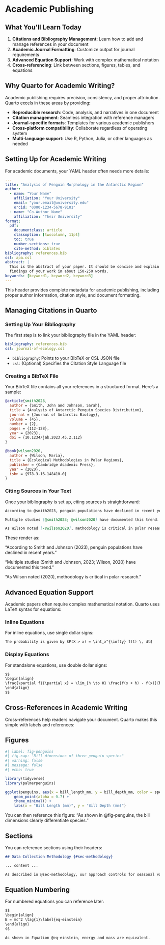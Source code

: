 # Academic Publishing

::: {.callout-note}
## What You'll Learn Today
1. **Citations and Bibliography Management**: Learn how to add and manage references in your document
2. **Academic Journal Formatting**: Customize output for journal requirements
3. **Advanced Equation Support**: Work with complex mathematical notation 
4. **Cross-referencing**: Link between sections, figures, tables, and equations
:::

## Why Quarto for Academic Writing?

Academic publishing requires precision, consistency, and proper attribution. Quarto excels in these areas by providing:

- **Reproducible research**: Code, analysis, and narratives in one document
- **Citation management**: Seamless integration with reference managers
- **Journal-specific formats**: Templates for various academic publishers
- **Cross-platform compatibility**: Collaborate regardless of operating system
- **Multi-language support**: Use R, Python, Julia, or other languages as needed

## Setting Up for Academic Writing

For academic documents, your YAML header often needs more details:

```yaml
---
title: "Analysis of Penguin Morphology in the Antarctic Region"
author:
  - name: "Your Name"
    affiliation: "Your University"
    email: "your.email@university.edu"
    orcid: "0000-1234-5678-9101"
  - name: "Co-Author Name"
    affiliation: "Their University"
format: 
  pdf:
    documentclass: article
    classoption: [twocolumn, 11pt]
    toc: true
    number-sections: true
    cite-method: biblatex
bibliography: references.bib
csl: apa.csl
abstract: |
  This is the abstract of your paper. It should be concise and explain the main 
  findings of your work in about 150-250 words.
keywords: [keyword1, keyword2, keyword3]
---
```

This header provides complete metadata for academic publishing, including proper author information, citation style, and document formatting.

## Managing Citations in Quarto

### Setting Up Your Bibliography

The first step is to link your bibliography file in the YAML header:

```yaml
bibliography: references.bib
csl: journal-of-ecology.csl
```

- `bibliography`: Points to your BibTeX or CSL JSON file
- `csl`: (Optional) Specifies the Citation Style Language file

### Creating a BibTeX File

Your BibTeX file contains all your references in a structured format. Here's a sample:

```bibtex
@article{smith2023,
  author = {Smith, John and Johnson, Sarah},
  title = {Analysis of Antarctic Penguin Species Distribution},
  journal = {Journal of Antarctic Biology},
  volume = {45},
  number = {2},
  pages = {112-128},
  year = {2023},
  doi = {10.1234/jab.2023.45.2.112}
}

@book{wilson2020,
  author = {Wilson, Maria},
  title = {Ecological Methodologies in Polar Regions},
  publisher = {Cambridge Academic Press},
  year = {2020},
  isbn = {978-3-16-148410-0}
}
```

### Citing Sources in Your Text

Once your bibliography is set up, citing sources is straightforward:

```markdown
According to @smith2023, penguin populations have declined in recent years.

Multiple studies [@smith2023; @wilson2020] have documented this trend.

As Wilson noted [-@wilson2020], methodology is critical in polar research.
```

These render as:

"According to Smith and Johnson (2023), penguin populations have declined in recent years."

"Multiple studies (Smith and Johnson, 2023; Wilson, 2020) have documented this trend."

"As Wilson noted (2020), methodology is critical in polar research."

## Advanced Equation Support

Academic papers often require complex mathematical notation. Quarto uses LaTeX syntax for equations:

### Inline Equations

For inline equations, use single dollar signs:

```markdown
The probability is given by $P(X > x) = \int_x^{\infty} f(t) \, dt$
```

### Display Equations

For standalone equations, use double dollar signs:

```markdown
$$
\begin{align}
\frac{\partial f}{\partial x} = \lim_{h \to 0} \frac{f(x + h) - f(x)}{h}
\end{align}
$$
```

## Cross-References in Academic Writing

Cross-references help readers navigate your document. Quarto makes this simple with labels and references:

::: {.panel-tabset}

## Figures

```r
#| label: fig-penguins
#| fig-cap: "Bill dimensions of three penguin species"
#| warning: false
#| message: false
#| echo: true

library(tidyverse)
library(palmerpenguins)

ggplot(penguins, aes(x = bill_length_mm, y = bill_depth_mm, color = species)) +
    geom_point(alpha = 0.7) +
    theme_minimal() +
    labs(x = "Bill Length (mm)", y = "Bill Depth (mm)")
```

You can then reference this figure: "As shown in @fig-penguins, the bill dimensions clearly differentiate species."

## Sections

You can reference sections using their headers:

```markdown
## Data Collection Methodology {#sec-methodology}

... content ...

As described in @sec-methodology, our approach controls for seasonal variation.
```


## Equation Numbering

For numbered equations you can reference later:

```markdown
$$
\begin{align}
E = mc^2 \tag{1}\label{eq-einstein}
\end{align}
$$

As shown in Equation @eq-einstein, energy and mass are equivalent.
```
:::